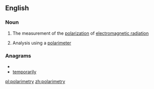 ==English==

===Noun===
{{en-noun|-}}

#{{physics}} The measurement of the [[polarization]] of [[electromagnetic radiation]]
#{{chemistry}} Analysis using a [[polarimeter]]

===Anagrams===
* {{alphagram|aeilmoprrty}}
* [[temporarily#English|temporarily]]

[[pl:polarimetry]]
[[zh:polarimetry]]